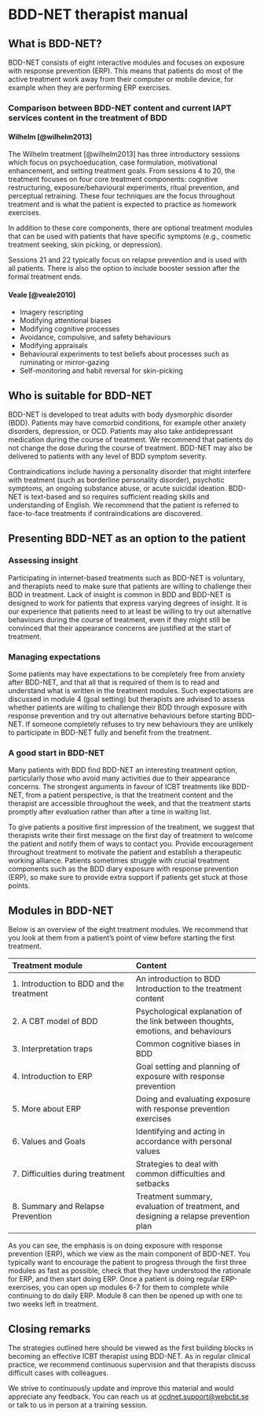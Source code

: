 # BDD-NET therapist manual

## What is BDD-NET?

BDD-NET consists of eight interactive modules and focuses on exposure with response prevention (ERP). This means that patients do most of the active treatment work away from their computer or mobile device, for example when they are performing ERP exercises.

### Comparison between BDD-NET content and current IAPT services content in the treatment of BDD

#### Wilhelm [@wilhelm2013]

The Wilhelm treatment [@wilhelm2013] has three introductory sessions which focus on psychoeducation, case formulation, motivational enhancement, and setting treatment goals. From sessions 4 to 20, the treatment focuses on four core treatment components: cognitive restructuring, exposure/behavioural experiments, ritual prevention, and perceptual retraining. These four techniques are the focus throughout treatment and is what the patient is expected to practice as homework exercises.

In addition to these core components, there are optional treatment modules that can be used with patients that have specific symptoms (e.g., cosmetic treatment seeking, skin picking, or depression).

Sessions 21 and 22 typically focus on relapse prevention and is used with all patients. There is also the option to include booster session after the formal treatment ends.

#### Veale [@veale2010]



* Imagery rescripting
* Modifying attentional biases
* Modifying cognitive processes
* Avoidance, compulsive, and safety behaviours
* Modifying appraisals
* Behavioural experiments to test beliefs about processes such as ruminating or mirror-gazing
* Self-monitoring and habit reversal for skin-picking

## Who is suitable for BDD-NET

BDD-NET is developed to treat adults with body dysmorphic disorder (BDD). Patients may have comorbid conditions, for example other anxiety disorders, depression, or OCD. Patients may also take antidepressant medication during the course of treatment. We recommend that patients do not change the dose during the course of treatment. BDD-NET may also be delivered to patients with any level of BDD symptom severity.

Contraindications include having a personality disorder that might interfere with treatment (such as borderline personality disorder), psychotic symptoms, an ongoing substance abuse, or acute suicidal ideation. BDD-NET is text-based and so requires sufficient reading skills and understanding of English. We recommend that the patient is referred to face-to-face treatments if contraindications are discovered.

## Presenting BDD-NET as an option to the patient

### Assessing insight

Participating in internet-based treatments such as BDD-NET is voluntary, and therapists need to make sure that patients are willing to challenge their BDD in treatment. Lack of insight is common in BDD and BDD-NET is designed to work for patients that express varying degrees of insight. It is our experience that patients need to at least be willing to try out alternative behaviours during the course of treatment, even if they might still be convinced that their appearance concerns are justified at the start of treatment. 

### Managing expectations

Some patients may have expectations to be completely free from anxiety after BDD-NET, and that all that is required of them is to read and understand what is written in the treatment modules. Such expectations are discussed in module 4 (goal setting) but therapists are advised to assess whether patients are willing to challenge their BDD through exposure with response prevention and try out alternative behaviours before starting BDD-NET. If someone completely refuses to try new behaviours they are unlikely to participate in BDD-NET fully and benefit from the treatment.

### A good start in BDD-NET

Many patients with BDD find BDD-NET an interesting treatment option, particularly those who avoid many activities due to their appearance concerns. The strongest arguments in favour of ICBT treatments like BDD-NET, from a patient perspective, is that the treatment content and the therapist are accessible throughout the week, and that the treatment starts promptly after evaluation rather than after a time in waiting list.

To give patients a positive first impression of the treatment, we suggest that therapists write their first message on the first day of treatment to welcome the patient and notify them of ways to contact you. Provide encouragement throughout treatment to motivate the patient and establish a therapeutic working alliance. Patients sometimes struggle with crucial treatment components such as the BDD diary exposure with response prevention (ERP), so make sure to provide extra support if patients get stuck at those points.

## Modules in BDD-NET

Below is an overview of the eight treatment modules. We recommend that you look at them from a patient's point of view before starting the first treatment.

| **Treatment module** | **Content** |
| :--- | :--- |
| 1. Introduction to BDD and the treatment | An introduction to BDD <br> Introduction to the treatment content |
| 2. A CBT model of BDD | Psychological explanation of the link between thoughts, emotions, and behaviours  |
| 3. Interpretation traps | Common cognitive biases in BDD |
| 4. Introduction to ERP | Goal setting and planning of exposure with response prevention |
| 5. More about ERP | Doing and evaluating exposure with response prevention exercises |
| 6. Values and Goals | Identifying and acting in accordance with personal values |
| 7. Difficulties during treatment | Strategies to deal with common difficulties and setbacks |
| 8. Summary and Relapse Prevention | Treatment summary, evaluation of treatment, and designing a relapse prevention plan |

As you can see, the emphasis is on doing exposure with response prevention (ERP), which we view as the main component of BDD-NET. You typically want to encourage the patient to progress through the first three modules as fast as possible, check that they have understood the rationale for ERP, and then start doing ERP. Once a patient is doing regular ERP-exercises, you can open up modules 6-7 for them to complete while continuing to do daily ERP. Module 8 can then be opened up with one to two weeks left in treatment.

## Closing remarks

The strategies outlined here should be viewed as the first building blocks in becoming an effective ICBT therapist using BDD-NET. As in regular clinical practice, we recommend continuous supervision and that therapists discuss difficult cases with colleagues.

We strive to continuously update and improve this material and would appreciate any feedback. You can reach us at <ocdnet.support@webcbt.se> or talk to us in person at a training session.